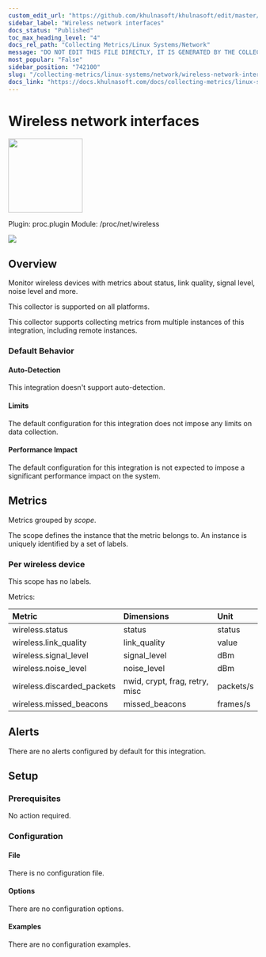 ```yaml
---
custom_edit_url: "https://github.com/khulnasoft/khulnasoft/edit/master/src/collectors/proc.plugin/metadata.yaml"
sidebar_label: "Wireless network interfaces"
docs_status: "Published"
toc_max_heading_level: "4"
docs_rel_path: "Collecting Metrics/Linux Systems/Network"
message: "DO NOT EDIT THIS FILE DIRECTLY, IT IS GENERATED BY THE COLLECTOR'S metadata.yaml FILE"
most_popular: "False"
sidebar_position: "742100"
slug: "/collecting-metrics/linux-systems/network/wireless-network-interfaces"
docs_link: "https://docs.khulnasoft.com/docs/collecting-metrics/linux-systems/network/wireless-network-interfaces"
---
```



# Wireless network interfaces


<img src="https://khulnasoft.com/img/network-wired.svg" width="150"/>


Plugin: proc.plugin
Module: /proc/net/wireless

<img src="https://img.shields.io/badge/maintained%20by-Khulnasoft-%2300ab44" />

## Overview

Monitor wireless devices with metrics about status, link quality, signal level, noise level and more.



This collector is supported on all platforms.

This collector supports collecting metrics from multiple instances of this integration, including remote instances.


### Default Behavior

#### Auto-Detection

This integration doesn't support auto-detection.

#### Limits

The default configuration for this integration does not impose any limits on data collection.

#### Performance Impact

The default configuration for this integration is not expected to impose a significant performance impact on the system.


## Metrics

Metrics grouped by *scope*.

The scope defines the instance that the metric belongs to. An instance is uniquely identified by a set of labels.



### Per wireless device



This scope has no labels.

Metrics:

| Metric | Dimensions | Unit |
|:------|:----------|:----|
| wireless.status | status | status |
| wireless.link_quality | link_quality | value |
| wireless.signal_level | signal_level | dBm |
| wireless.noise_level | noise_level | dBm |
| wireless.discarded_packets | nwid, crypt, frag, retry, misc | packets/s |
| wireless.missed_beacons | missed_beacons | frames/s |



## Alerts

There are no alerts configured by default for this integration.


## Setup

### Prerequisites

No action required.

### Configuration

#### File

There is no configuration file.
#### Options



There are no configuration options.

#### Examples
There are no configuration examples.


